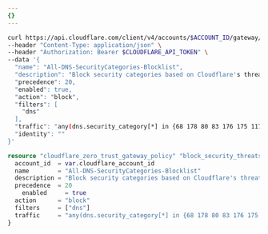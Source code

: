 ```yaml
---
{}
---
```



<Tabs syncKey="dashPlusAPI"> <TabItem label="Dashboard">

<Render
	file="gateway/policies/block-security-categories"
	product="cloudflare-one"
/>

</TabItem>
<TabItem label="API">

```bash
curl https://api.cloudflare.com/client/v4/accounts/$ACCOUNT_ID/gateway/rule \
--header "Content-Type: application/json" \
--header "Authorization: Bearer $CLOUDFLARE_API_TOKEN" \
--data '{
  "name": "All-DNS-SecurityCategories-Blocklist",
  "description": "Block security categories based on Cloudflare's threat intelligence",
  "precedence": 20,
  "enabled": true,
  "action": "block",
  "filters": [
    "dns"
  ],
  "traffic": "any(dns.security_category[*] in {68 178 80 83 176 175 117 131 134 151 153})",
  "identity": ""
}'
```

</TabItem>
<TabItem label="Terraform">

```tf
resource "cloudflare_zero_trust_gateway_policy" "block_security_threats" {
  account_id  = var.cloudflare_account_id
  name        = "All-DNS-SecurityCategories-Blocklist"
  description = "Block security categories based on Cloudflare's threat intelligence"
  precedence  = 20
	enabled     = true
  action      = "block"
  filters     = ["dns"]
  traffic     = "any(dns.security_category[*] in {68 178 80 83 176 175 117 131 134 151 153})"
}
```

</TabItem> </Tabs>
